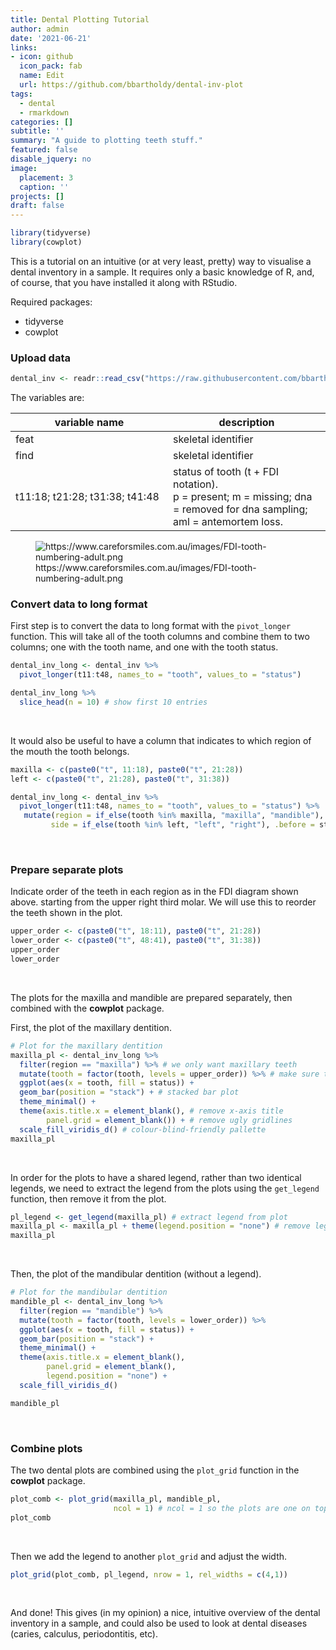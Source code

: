 ```yaml
---
title: Dental Plotting Tutorial
author: admin
date: '2021-06-21'
links:
- icon: github
  icon_pack: fab
  name: Edit
  url: https://github.com/bbartholdy/dental-inv-plot
tags:
  - dental
  - rmarkdown
categories: []
subtitle: ''
summary: "A guide to plotting teeth stuff."
featured: false
disable_jquery: no
image:
  placement: 3
  caption: ''
projects: []
draft: false
---
```


```r
library(tidyverse)
library(cowplot)
```

This is a tutorial on an intuitive (or at very least, pretty) way to visualise a
dental inventory in a sample. It requires only a basic knowledge of R, and, of
course, that you have installed it along with RStudio.

Required packages:

- tidyverse
- cowplot

### Upload data

```r
dental_inv <- readr::read_csv("https://raw.githubusercontent.com/bbartholdy/dental-inv-plot/main/data/dental-inv.csv")
```

The variables are:

| variable name | description |
|----|----|
| feat | skeletal identifier |
| find | skeletal identifier |
| t11:18; t21:28; t31:38; t41:48 | status of tooth (t + FDI notation). <br> p = present; m = missing; dna = removed for dna sampling; aml = antemortem loss. |

![https://www.careforsmiles.com.au/images/FDI-tooth-numbering-adult.png](/img/dental-inv-plot/FDI-tooth-numbering-adult.png)

### Convert data to long format

First step is to convert the data to long format with the `pivot_longer` function.
This will take all of the tooth columns and combine them to two columns; one with
the tooth name, and one with the tooth status.

```r
dental_inv_long <- dental_inv %>%
  pivot_longer(t11:t48, names_to = "tooth", values_to = "status")
```

```r
dental_inv_long %>%
  slice_head(n = 10) # show first 10 entries
```

<br>

It would also be useful to have a column that indicates to which region of the 
mouth the tooth belongs.

```r
maxilla <- c(paste0("t", 11:18), paste0("t", 21:28))
left <- c(paste0("t", 21:28), paste0("t", 31:38))

dental_inv_long <- dental_inv %>%
  pivot_longer(t11:t48, names_to = "tooth", values_to = "status") %>%
   mutate(region = if_else(tooth %in% maxilla, "maxilla", "mandible"), 
         side = if_else(tooth %in% left, "left", "right"), .before = status)
```

<br>

### Prepare separate plots

Indicate order of the teeth in each region as in the FDI diagram shown above. 
starting from the upper right third molar. We will use this to reorder the 
teeth shown in the plot.

```r
upper_order <- c(paste0("t", 18:11), paste0("t", 21:28))
lower_order <- c(paste0("t", 48:41), paste0("t", 31:38))
upper_order
lower_order
```

<br>

The plots for the maxilla and mandible are prepared separately, then combined
with the **cowplot** package.

First, the plot of the maxillary dentition.

```r
# Plot for the maxillary dentition
maxilla_pl <- dental_inv_long %>%
  filter(region == "maxilla") %>% # we only want maxillary teeth
  mutate(tooth = factor(tooth, levels = upper_order)) %>% # make sure the order on the plot is according to the order the teeth are positioned in the mouth
  ggplot(aes(x = tooth, fill = status)) +
  geom_bar(position = "stack") + # stacked bar plot
  theme_minimal() +
  theme(axis.title.x = element_blank(), # remove x-axis title
        panel.grid = element_blank()) + # remove ugly gridlines
  scale_fill_viridis_d() # colour-blind-friendly pallette
maxilla_pl
```

<br>

In order for the plots to have a shared legend, rather than two identical legends,
we need to extract the legend from the plots using the `get_legend` function, 
then remove it from the plot.

```r
pl_legend <- get_legend(maxilla_pl) # extract legend from plot
maxilla_pl <- maxilla_pl + theme(legend.position = "none") # remove legend
maxilla_pl
```

<br>

Then, the plot of the mandibular dentition (without a legend).

```r
# Plot for the mandibular dentition
mandible_pl <- dental_inv_long %>%
  filter(region == "mandible") %>%
  mutate(tooth = factor(tooth, levels = lower_order)) %>%
  ggplot(aes(x = tooth, fill = status)) +
  geom_bar(position = "stack") +
  theme_minimal() +
  theme(axis.title.x = element_blank(),
        panel.grid = element_blank(),
        legend.position = "none") +
  scale_fill_viridis_d()

mandible_pl
```

<br>

### Combine plots

The two dental plots are combined using the `plot_grid` function in the **cowplot**
package.

```r
plot_comb <- plot_grid(maxilla_pl, mandible_pl, 
                       ncol = 1) # ncol = 1 so the plots are one on top of the other
plot_comb
```

<br>

Then we add the legend to another `plot_grid` and adjust the width.

```r
plot_grid(plot_comb, pl_legend, nrow = 1, rel_widths = c(4,1))
```

<br>

And done! This gives (in my opinion) a nice, intuitive overview of the dental
inventory in a sample, and could also be used to look at dental diseases 
(caries, calculus, periodontitis, etc).